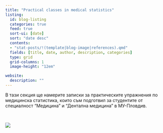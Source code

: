 ```yaml
---
title: "Practical classes in medical statistics"
listing: 
  id: blog-listing
  categories: true
  feed: true
  sort-ui: [date]
  sort: "date desc"
  contents:
  - "stat-posts/!(template|blog-image|references).qmd"
  fields: [title, date, author, description, categories]
  type: grid
  grid-columns: 1
  image-height: "12em"

website:
  description: ""
---
```


В тази секция ще намерите записки за практическите упражнения по медицинска статистика, които съм подготвил за студентите от специалност "Медицина" и "Дентална медицина" в МУ-Пловдив.

<br>

```{=html}
<a href="https://www.buymeacoffee.com/kostadinoff"><img src="https://img.buymeacoffee.com/button-api/?text=Buy me a coffee&emoji=☕&slug=kostadinoff&button_colour=ed5c9b&font_colour=ffffff&font_family=Arial&outline_colour=ffffff&coffee_colour=ffffff" /></a>
```
<br>

::: {#blog-listing}
:::